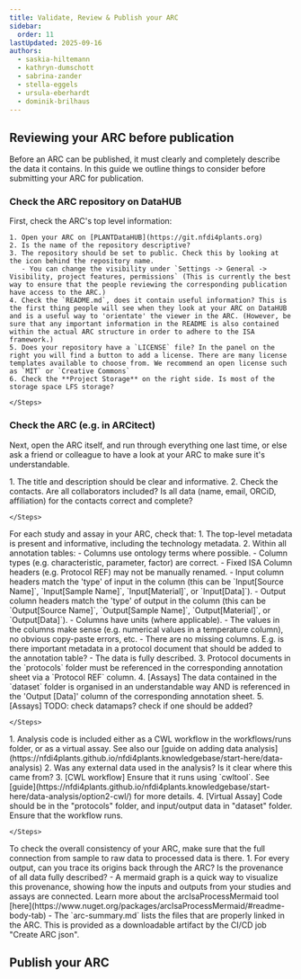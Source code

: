 ```yaml
---
title: Validate, Review & Publish your ARC
sidebar:
  order: 11
lastUpdated: 2025-09-16
authors:
  - saskia-hiltemann
  - kathryn-dumschott
  - sabrina-zander
  - stella-eggels
  - ursula-eberhardt
  - dominik-brilhaus
---
```





<ValidateARC />


## Reviewing your ARC before publication

Before an ARC can be published, it must clearly and completely describe the data it contains. In this guide we outline things to consider before submitting your ARC for publication.

### Check the ARC repository on DataHUB

First, check the ARC's top level information:

<Card icon="pen" title="DataHUB repository">
    <Steps>

    1. Open your ARC on [PLANTDataHUB](https://git.nfdi4plants.org)
    2. Is the name of the repository descriptive?
    3. The repository should be set to public. Check this by looking at the icon behind the repository name.
       - You can change the visibility under `Settings -> General -> Visibility, project features, permissions` (This is currently the best way to ensure that the people reviewing the corresponding publication have access to the ARC.)
    4. Check the `README.md`, does it contain useful information? This is the first thing people will see when they look at your ARC on DataHUB and is a useful way to 'orientate' the viewer in the ARC. (However, be sure that any important information in the README is also contained within the actual ARC structure in order to adhere to the ISA framework.)
    5. Does your repository have a `LICENSE` file? In the panel on the right you will find a button to add a license. There are many license templates available to choose from. We recommend an open license such as `MIT` or `Creative Commons`
    6. Check the **Project Storage** on the right side. Is most of the storage space LFS storage?

    </Steps>
</Card>

### Check the ARC (e.g. in ARCitect)

Next, open the ARC itself, and run through everything one last time, or else ask a friend or colleague to have a look at your ARC to make sure it's understandable.

<Card icon="pen" title="Investigation">
    <Steps>
    1. The title and description should be clear and informative.
    2. Check the contacts. Are all collaborators included? Is all data (name, email, ORCiD, affiliation) for the contacts correct and complete?

    </Steps>
</Card>

<Card icon="pen" title="Studies and Assays">
For each study and assay in your ARC, check that:
    <Steps>
    1. The top-level metadata is present and informative, including the technology metadata.
    2. Within all annotation tables:
       - Columns use ontology terms where possible.
       - Column types (e.g. characteristic, parameter, factor) are correct.
       - Fixed ISA Column headers (e.g. Protocol REF) may not be manually renamed.
       - Input column headers match the 'type' of input in the column (this can be `Input[Source Name]`, `Input[Sample Name]`, `Input[Material]`, or `Input[Data]`).
       - Output column headers match the 'type' of output in the column (this can be `Output[Source Name]`, `Output[Sample Name]`, `Output[Material]`, or `Output[Data]`).
       - Columns have units (where applicable).
       - The values in the columns make sense (e.g. numerical values in a temperature column), no obvious copy-paste errors, etc.
       - There are no missing columns. E.g. is there important metadata in a protocol document that should be added to the annotation table?
       - The data is fully described.
    3. Protocol documents in the `protocols` folder must be referenced in the corresponding annotation sheet via a `Protocol REF` column.
    4. [Assays] The data contained in the `dataset` folder is organised in an understandable way AND is referenced in the 'Output [Data]' column of the corresponding annotation sheet.
    5. [Assays] TODO: check datamaps? check if one should be added?

    </Steps>
</Card>

<Card icon="pen" title="Runs and Workflows">
    <Steps>
    1. Analysis code is included either as a CWL workflow in the workflows/runs folder, or as a virtual assay.
       See also our [guide on adding data analysis](https://nfdi4plants.github.io/nfdi4plants.knowledgebase/start-here/data-analysis)
    2. Was any external data used in the analysis? Is it clear where this came from?
    3. [CWL workflow] Ensure that it runs using `cwltool`. See [guide](https://nfdi4plants.github.io/nfdi4plants.knowledgebase/start-here/data-analysis/option2-cwl/) for more details.
    4. [Virtual Assay] Code should be in the "protocols" folder, and input/output  data in "dataset" folder. Ensure that the workflow runs.

    </Steps>
</Card>

<Card icon="pen" title="All together">
To check the overall consistency of your ARC, make sure that the full connection from sample to raw data to processed data is there.
    <Steps>
    1. For every output, can you trace its origins back through the ARC? Is the provenance of all data fully described?
       - A mermaid graph is a quick way to visualize this provenance, showing how the inputs and outputs from your studies and assays are connected. Learn more about the arcIsaProcessMermaid tool [here](https://www.nuget.org/packages/arcIsaProcessMermaid/#readme-body-tab)
       - The `arc-summary.md` lists the files that are properly linked in the ARC. This is provided as a downloadable artifact by the CI/CD job "Create ARC json".
    </Steps>
</Card>



## Publish your ARC
